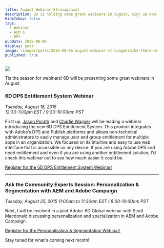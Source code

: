 ```yaml
---
title: August Webinar-Stravaganza!
description: 6D is holding some great webinars in August, sign up now!
hideInNav: false
tags:
  - Webinar
  - AEM 6
  - DPS
pubDate: 2015-08-06
display: post
image: /images/posts/2015-08-06-august-webinar-stravaganza/be-there-or-be-square-thumb.jpg
published: true
---
```


![](/images/posts/2015-08-06-august-webinar-stravaganza/be-there-or-be-square.jpg) 

Tis the season for webinars! 6D will be presenting some great webinars in August. 

### 6D DPS Entitlement System Webinar

_Tuesday, August 18, 2015_  
_12:30-1:00pm EST / 9:30-10:00am PST_  

First up, [Jason Porath](http://www.6dglobal.com/about/team/jason-porath) and [Charlie Wagner](http://labs.6dglobal.com/users/charlie-wagner) will be leading a webinar introducing the new 6D DPS Entitlement System. This product integrates with Adobe’s DPS and Publish platforms and allows non-technical administrators to easily manage user and group entitlement for multiple apps in an organization. We focused on its intuitive and easy to use web interface that is accessible on any device. If you are using Adobe DPS and need entitlement and even if you are using another entitlement solution, I'd check this webinar out to see how much easier it could be.

[Register for the 6D DPS Entitlement System Webinar!](https://attendee.gotowebinar.com/register/5253019424591247362)

  
---

  
### Ask the Community Experts Session: Personalization & Segmentation with AEM and Adobe Campaign

_Tuesday, August 25, 2015_ 
_11:00am to 11:30am EST / 8:30-10:00am PST_  

Next, I will be involved in a joint Adobe-6D Global webinar with Scott Macdonald discussing personalization and specialization in AEM and Adobe Campaign.

[Register for the Personalization & Segmentation Webinar!](https://communities.adobe.com/content/usergenerated/content/cush/en/communities/aem%5Ftechnologistsdevelopersarchitects/events/%5Fjcr%5Fcontent/par/calendar/ask%5Fthe%5Fcommunity%5Fex%5F7.form.html/content/cush/en/communities/aem%5Ftechnologistsdevelopersarchitects/events/upcoming-event-detail?logged%5Fin=true)

Stay tuned for what's coming next month!
